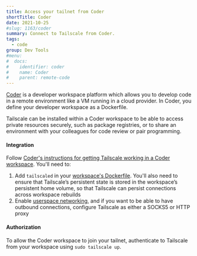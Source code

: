 ```yaml
---
title: Access your tailnet from Coder
shortTitle: Coder
date: 2021-10-25
#slug: 1163/coder
summary: Connect to Tailscale from Coder.
tags:
  - code
group: Dev Tools
#menu:
#  docs:
#    identifier: coder
#    name: Coder
#    parent: remote-code
---
```


[Coder](https://coder.com/) is a developer workspace platform which allows you to develop code in a remote environment like a VM running in a cloud provider. In Coder, you define your developer workspace as a Dockerfile.

Tailscale can be installed within a Coder workspace to be able to access private
resources securely, such as package registries, or to share an environment with
your colleagues for code review or pair programming.

#### Integration

Follow [Coder's instructions for getting Tailscale working in a Coder workspace](https://coder.com/docs/coder/latest/guides/customization/tailscale). You'll need to:

1. Add `tailscaled` in your [workspace's Dockerfile](https://coder.com/docs/coder/latest/images/writing). You'll also need to ensure that Tailscale’s persistent state is stored in the workspace’s persistent home volume, so that Tailscale can persist connections across workspace rebuilds
1. Enable [userspace networking](/kb/1112/userspace-networking/), and if you want to be able to have outbound connections, configure Tailscale as either a SOCKS5 or HTTP proxy

#### Authorization

To allow the Coder workspace to join your tailnet, authenticate to Tailscale from your workspace using `sudo tailscale up`.
